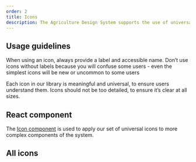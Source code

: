 ```yaml
---
order: 2
title: Icons
description: The Agriculture Design System supports the use of universal system icons.
---
```


## Usage guidelines

When using an icon, always provide a label and accessible name. Don’t use icons without labels because you will confuse some users - even the simplest icons will be new or uncommon to some users

Each icon in our library is meaningful and universal, to ensure users understand them. Icons should not be too detailed, to ensure it’s clear at all sizes.

## React component

The [Icon component](/components/icon) is used to apply our set of universal icons to more complex components of the system.

## All icons

<AllIconsPlayground />
